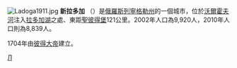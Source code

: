 {{coord|60|06|N|32|18|E|display=title}}
[[File:Ladoga1911.jpg|thumb]]
'''新拉多加''' （{{lang-ru|Но́вая Ла́дога}}）是[[俄羅斯|俄羅斯]][[列寧格勒州|列寧格勒州]]的一個城市，位於[[沃爾霍夫河|沃爾霍夫河]]注入[[拉多加湖|拉多加湖]]之處、東距[[聖彼得堡|聖彼得堡]]121公里。2002年人口為9,920人，2010年人口則為8,839人。

1704年由[[彼得大帝|彼得大帝]]建立。

{{列寧格勒州行政區劃}}
{{Authority control}}
[[Category:列寧格勒州城市|Л]]